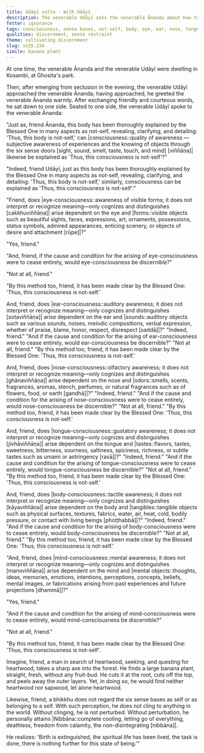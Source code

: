```yaml
---
title: Udāyī sutta - With Udāyī
description: The venerable Udāyī asks the venerable Ānanda about how to see the not-self nature of consciousness.
fetter: ignorance
tags: consciousness, sense bases, not-self, body, eye, ear, nose, tongue, body, mind, perception, contact, feeling, craving, clinging, becoming, birth, aging, death, suffering, cessation, path, sn, sn35-44, sn35
qualities: discernment, sense restraint
theme: cultivating discernment
slug: sn35.234
simile: banana plant
---
```


At one time, the venerable Ānanda and the venerable Udāyī were dwelling in Kosambi, at Ghosita's park.

Then, after emerging from seclusion in the evening, the venerable Udāyī approached the venerable Ānanda; having approached, he greeted the venerable Ānanda warmly. After exchanging friendly and courteous words, he sat down to one side. Seated to one side, the venerable Udāyī spoke to the venerable Ānanda:

"Just as, friend Ānanda, this body has been thoroughly explained by the Blessed One in many aspects as not-self, revealing, clarifying, and detailing: 'Thus, this body is not-self,' can |consciousness::quality of awareness — subjective awareness of experiences and the knowing of objects through the six sense doors [sight, sound, smell, taste, touch, and mind] [viññāṇa]| likewise be explained as 'Thus, this consciousness is not-self'?"

"Indeed, friend Udāyī, just as this body has been thoroughly explained by the Blessed One in many aspects as not-self, revealing, clarifying, and detailing: 'Thus, this body is not-self,' similarly, consciousness can be explained as 'Thus, this consciousness is not-self'."

"Friend, does |eye-consciousness::awareness of visible forms; it does not interpret or recognize meaning—only cognizes and distinguishes [cakkhuviññāṇa]| arise dependent on the eye and |forms::visible objects such as beautiful sights, faces, expressions, art, ornaments, possessions, status symbols, admired appearances, enticing scenery, or objects of desire and attachment [rūpe]|?"

"Yes, friend."

"And, friend, if the cause and condition for the arising of eye-consciousness were to cease entirely, would eye-consciousness be discernible?"

"Not at all, friend."

"By this method too, friend, it has been made clear by the Blessed One: 'Thus, this consciousness is not-self.'

And, friend, does |ear-consciousness::auditory awareness; it does not interpret or recognize meaning—only cognizes and distinguishes [sotaviññāṇa]| arise dependent on the ear and |sounds::auditory objects such as various sounds, noises, melodic compositions, verbal expression, whether of praise, blame, honor, respect, disrespect [saddā]|?" "Indeed, friend." "And if the cause and condition for the arising of ear-consciousness were to cease entirely, would ear-consciousness be discernible?" "Not at all, friend." "By this method too, friend, it has been made clear by the Blessed One: 'Thus, this consciousness is not-self.'

And, friend, does |nose-consciousness::olfactory awareness; it does not interpret or recognize meaning—only cognizes and distinguishes [ghānaviññāṇa]| arise dependent on the nose and |odors::smells, scents, fragrances, aromas, stench, perfumes, or natural fragrances such as of flowers, food, or earth [gandhā]|?" "Indeed, friend." "And if the cause and condition for the arising of nose-consciousness were to cease entirely, would nose-consciousness be discernible?" "Not at all, friend." "By this method too, friend, it has been made clear by the Blessed One: 'Thus, this consciousness is not-self.'

And, friend, does |tongue-consciousness::gustatory awareness; it does not interpret or recognize meaning—only cognizes and distinguishes [jivhāviññāṇa]| arise dependent on the tongue and |tastes::flavors, tastes, sweetness, bitterness, sourness, saltiness, spiciness, richness, or subtle tastes such as umami or astringency [rasā]|?" "Indeed, friend." "And if the cause and condition for the arising of tongue-consciousness were to cease entirely, would tongue-consciousness be discernible?" "Not at all, friend." "By this method too, friend, it has been made clear by the Blessed One: 'Thus, this consciousness is not-self.'

And, friend, does |body-consciousness::tactile awareness; it does not interpret or recognize meaning—only cognizes and distinguishes [kāyaviññāṇa]| arise dependent on the body and |tangibles::tangible objects such as physical surfaces, textures, fabrics, water, air, heat, cold, bodily pressure, or contact with living beings [phoṭṭhabbā]|?" "Indeed, friend." "And if the cause and condition for the arising of body-consciousness were to cease entirely, would body-consciousness be discernible?" "Not at all, friend." "By this method too, friend, it has been made clear by the Blessed One: 'Thus, this consciousness is not-self.'

"And, friend, does |mind-consciousness::mental awareness; it does not interpret or recognize meaning—only cognizes and distinguishes [manoviññāṇa]| arise dependent on the mind and |mental objects::thoughts, ideas, memories, emotions, intentions, perceptions, concepts, beliefs, mental images, or fabrications arising from past experiences and future projections [dhammā]|?"

"Yes, friend."

"And if the cause and condition for the arising of mind-consciousness were to cease entirely, would mind-consciousness be discernible?"

"Not at all, friend."

"By this method too, friend, it has been made clear by the Blessed One: 'Thus, this consciousness is not-self'.

Imagine, friend, a man in search of heartwood, seeking, and questing for heartwood, takes a sharp axe into the forest. He finds a large banana plant, straight, fresh, without any fruit-bud. He cuts it at the root, cuts off the top, and peels away the outer layers. Yet, in doing so, he would find neither heartwood nor sapwood, let alone heartwood.

Likewise, friend, a bhikkhu does not regard the six sense bases as self or as belonging to a self. With such perception, he does not cling to anything in the world. Without clinging, he is not perturbed. Without perturbation, he personally attains |Nibbāna::complete cooling, letting go of everything, deathless, freedom from calamity, the non-disintegrating [nibbāna]|.

He realizes: 'Birth is extinguished, the spiritual life has been lived, the task is done, there is nothing further for this state of being.'"